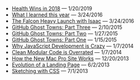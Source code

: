 - [Health Wins in 2018](/blog/health-wins) — 1/20/2019
- [What I learned this year](/blog/what-i-learned) — 3/24/2016
- [The Falcon Heavy Launch with Isaac](/blog/falcon-heavy) — 3/24/2016
- [GitHub Ghost Towns: Part Three](/blog/github-ghost-towns-3) — 2/10/2015
- [GitHub Ghost Towns: Part Two](/blog/github-ghost-towns-2) — 1/27/2015
- [GitHub Ghost Towns: Part One](/blog/github-ghost-towns-1) — 1/15/2015
- [Why JavaScript Development is Crazy](/blog/why-javascript-development-is-crazy) — 1/7/2014
- [Clean Modular Code is Overrated](/blog/clean-modular-code-is-overrated) — 1/7/2014
- [How the New Mac Pro Site Works](/blog/how-the-new-mac-pro-site-works) — 12/20/2013
- [Evolution of a Landing Page](/blog/evolution-of-a-landing-page) — 6/2/2013
- [Sketching with CSS](/blog/sketching-with-css) — 7/1/2013


